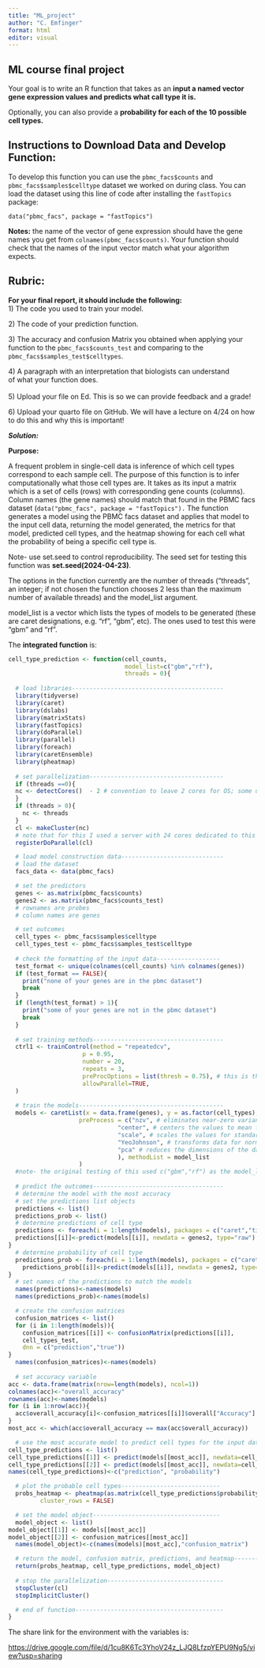 ---
title: "ML_project"
author: "C. Emfinger"
format: html
editor: visual
---

## ML course final project

Your goal is to write an R function that takes as an **input a named vector gene expression values and predicts what call type it is.**

Optionally, you can also provide a **probability for each of the 10 possible cell types.**

## **Instructions to Download Data and Develop Function:**

To develop this function you can use the `pbmc_facs$counts` and `pbmc_facs$samples$celltype` dataset we worked on during class. You can load the dataset using this line of code after installing the `fastTopics` package:

`data("pbmc_facs", package = "fastTopics")`

**Notes:** the name of the vector of gene expression should have the gene names you get from `colnames(pbmc_facs$counts)`. Your function should check that the names of the input vector match what your algorithm expects.

## **Rubric:**

**For your final report, it should include the following:**\
1) The code you used to train your model.

2\) The code of your prediction function.

3\) The accuracy and confusion Matrix you obtained when applying your function to the `pbmc_facs$counts_test` and comparing to the `pbmc_facs$samples_test$celltypes`.

4\) A paragraph with an interpretation that biologists can understand\
of what your function does.\
\
5) Upload your file on Ed. This is so we can provide feedback and a grade!

6\) Upload your quarto file on GitHub. We will have a lecture on 4/24 on how to do this and why this is important!

***Solution:***

**Purpose:**

A frequent problem in single-cell data is inference of which cell types correspond to each sample cell. The purpose of this function is to infer computationally what those cell types are. It takes as its input a matrix which is a set of cells (rows) with corresponding gene counts (columns). Column names (the gene names) should match that found in the PBMC facs dataset (`data("pbmc_facs", package = "fastTopics").` The function generates a model using the PBMC facs dataset and applies that model to the input cell data, returning the model generated, the metrics for that model, predicted cell types, and the heatmap showing for each cell what the probability of being a specific cell type is.

Note- use set.seed to control reproducibility. The seed set for testing this function was **set.seed(2024-04-23)**.

The options in the function currently are the number of threads ("threads", an integer; if not chosen the function chooses 2 less than the maximum number of available threads) and the model_list argument.

model_list is a vector which lists the types of models to be generated (these are caret designations, e.g. "rf", "gbm", etc). The ones used to test this were "gbm" and "rf".

The **integrated function** is:

```{r}
cell_type_prediction <- function(cell_counts,
                                 model_list=c("gbm","rf"),
                                 threads = 0){
  
  # load libraries-------------------------------------------
  library(tidyverse)
  library(caret)
  library(dslabs)
  library(matrixStats)
  library(fastTopics)
  library(doParallel)
  library(parallel)
  library(foreach)
  library(caretEnsemble)
  library(pheatmap)
  
  # set parallelization--------------------------------------
  if (threads ==0){
  nc <- detectCores()  - 2 # convention to leave 2 cores for OS; some use one but I find my computer crashing when I try that; for the testing of this function I used a server with 24 threads assigned.
  }
  if (threads > 0){
    nc <- threads
  }
  cl <- makeCluster(nc) 
  # note that for this I used a server with 24 cores dedicated to this
  registerDoParallel(cl)

  # load model construction data-----------------------------
  # load the dataset
  facs_data <- data(pbmc_facs)

  # set the predictors
  genes <- as.matrix(pbmc_facs$counts)
  genes2 <- as.matrix(pbmc_facs$counts_test)
  # rownames are probes
  # column names are genes

  # set outcomes
  cell_types <- pbmc_facs$samples$celltype
  cell_types_test <- pbmc_facs$samples_test$celltype
  
  # check the formatting of the input data------------------
  test_format <- unique(colnames(cell_counts) %in% colnames(genes))
  if (test_format == FALSE){
    print("none of your genes are in the pbmc dataset")
    break
  }
  if (length(test_format) > 1){
    print("some of your genes are not in the pbmc dataset")
    break
  }
  
  # set training methods-------------------------------------
  ctrl1 <- trainControl(method = "repeatedcv",
                     p = 0.95,
                     number = 20,
                     repeats = 3,
                     preProcOptions = list(thresh = 0.75), # this is the option for PCA analysis in the training step
                     allowParallel=TRUE,
  )
  
  # train the models-----------------------------------------
  models <- caretList(x = data.frame(genes), y = as.factor(cell_types), trControl = ctrl1,
                    preProcess = c("nzv", # eliminates near-zero variance
                               "center", # centers the values to mean for each of the parameters
                               "scale", # scales the values for standardization, 
                               "YeoJohnson", # transforms data for normalization and to limit the sparsity issue in single-cell reads.
                               "pca" # reduces the dimensions of the data
                               ), methodList = model_list
                    )
  #note- the original testing of this used c("gbm","rf") as the model_list; because of the repeat CV it took a while
  
  # predict the outcomes-------------------------------------
  # determine the model with the most accuracy
  # set the predictions list objects
  predictions <- list()
  predictions_prob <- list()
  # determine predictions of cell type
  predictions <- foreach(i = 1:length(models), packages = c("caret","tidyverse")) %dopar% {
  predictions[[i]]<-predict(models[[i]], newdata = genes2, type="raw")
}
  # determine probability of cell type
  predictions_prob <- foreach(i = 1:length(models), packages = c("caret","tidyverse")) %dopar% {
    predictions_prob[[i]]<-predict(models[[i]], newdata = genes2, type="prob")
}
  # set names of the predictions to match the models 
  names(predictions)<-names(models)
  names(predictions_prob)<-names(models)

  # create the confusion matrices
  confusion_matrices <- list()
  for (i in 1:length(models)){
    confusion_matrices[[i]] <- confusionMatrix(predictions[[i]], 
    cell_types_test,
    dnn = c("prediction","true"))
}
  names(confusion_matrices)<-names(models)
  
  # set accuracy variable
acc <- data.frame(matrix(nrow=length(models), ncol=1))
colnames(acc)<-"overall_accuracy"
rownames(acc)<-names(models)
for (i in 1:nrow(acc)){
  acc$overall_accuracy[i]<-confusion_matrices[[i]]$overall["Accuracy"]
}
most_acc <- which(acc$overall_accuracy == max(acc$overall_accuracy))

  # use the most accurate model to predict cell types for the input data---------------------------------------------------
cell_type_predictions <- list()
cell_type_predictions[[1]] <- predict(models[[most_acc]], newdata=cell_counts, type="raw")
cell_type_predictions[[2]] <- predict(models[[most_acc]], newdata=cell_counts, type="prob")
names(cell_type_predictions)<-c("prediction", "probability")

  # plot the probable cell types----------------------------
  probs_heatmap <- pheatmap(as.matrix(cell_type_predictions$probability),
         cluster_rows = FALSE)

  # set the model object------------------------------------
  model_object <- list()
model_object[[1]] <- models[[most_acc]]
model_object[[2]] <- confusion_matrices[[most_acc]]
  names(model_object)<-c(names(models)[most_acc],"confusion_matrix")

  # return the model, confusion matrix, predictions, and heatmap-----------------------------------------------------
  return(probs_heatmap, cell_type_predictions, model_object)
  
  # stop the parallelization---------------------------------
  stopCluster(cl)
  stopImplicitCluster()

  # end of function------------------------------------------
}
```

The share link for the environment with the variables is:

<https://drive.google.com/file/d/1cu8K6Tc3YhoV24z_LJQ8LfzpYEPU9Ng5/view?usp=sharing>
